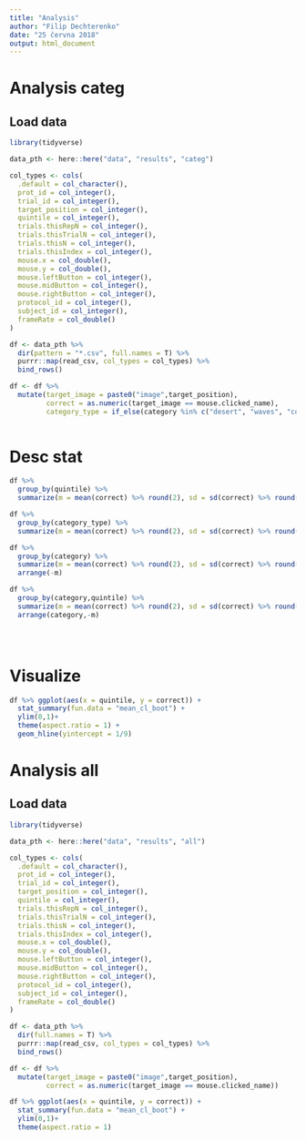 ```yaml
---
title: "Analysis"
author: "Filip Dechterenko"
date: "25 června 2018"
output: html_document
---
```


# Analysis categ

## Load data

```r

library(tidyverse)

data_pth <- here::here("data", "results", "categ") 

col_types <- cols(
  .default = col_character(),
  prot_id = col_integer(),
  trial_id = col_integer(),
  target_position = col_integer(),
  quintile = col_integer(),
  trials.thisRepN = col_integer(),
  trials.thisTrialN = col_integer(),
  trials.thisN = col_integer(),
  trials.thisIndex = col_integer(),
  mouse.x = col_double(),
  mouse.y = col_double(),
  mouse.leftButton = col_integer(),
  mouse.midButton = col_integer(),
  mouse.rightButton = col_integer(),
  protocol_id = col_integer(),
  subject_id = col_integer(),
  frameRate = col_double()
)

df <- data_pth %>% 
  dir(pattern = "*.csv", full.names = T) %>% 
  purrr::map(read_csv, col_types = col_types) %>% 
  bind_rows() 

df <- df %>%
  mutate(target_image = paste0("image",target_position),
         correct = as.numeric(target_image == mouse.clicked_name),
         category_type = if_else(category %in% c("desert", "waves", "coast", "underwater", "iceberg","field","garden","cavern","beach","canyon","mountainwhite","woods"),"natural","manmade"))
  

```

# Desc stat

```r
df %>% 
  group_by(quintile) %>% 
  summarize(m = mean(correct) %>% round(2), sd = sd(correct) %>% round(2))

df %>% 
  group_by(category_type) %>% 
  summarize(m = mean(correct) %>% round(2), sd = sd(correct) %>% round(2))

df %>% 
  group_by(category) %>% 
  summarize(m = mean(correct) %>% round(2), sd = sd(correct) %>% round(2), n= n()) %>% 
  arrange(-m)

df %>% 
  group_by(category,quintile) %>% 
  summarize(m = mean(correct) %>% round(2), sd = sd(correct) %>% round(2), n= n()) %>% 
  arrange(category,-m)


  
```


# Visualize

```r
df %>% ggplot(aes(x = quintile, y = correct)) + 
  stat_summary(fun.data = "mean_cl_boot") + 
  ylim(0,1)+
  theme(aspect.ratio = 1) +
  geom_hline(yintercept = 1/9) 
```

# Analysis all

## Load data

```r

library(tidyverse)

data_pth <- here::here("data", "results", "all") 

col_types <- cols(
  .default = col_character(),
  prot_id = col_integer(),
  trial_id = col_integer(),
  target_position = col_integer(),
  quintile = col_integer(),
  trials.thisRepN = col_integer(),
  trials.thisTrialN = col_integer(),
  trials.thisN = col_integer(),
  trials.thisIndex = col_integer(),
  mouse.x = col_double(),
  mouse.y = col_double(),
  mouse.leftButton = col_integer(),
  mouse.midButton = col_integer(),
  mouse.rightButton = col_integer(),
  protocol_id = col_integer(),
  subject_id = col_integer(),
  frameRate = col_double()
)

df <- data_pth %>% 
  dir(full.names = T) %>% 
  purrr::map(read_csv, col_types = col_types) %>% 
  bind_rows() 

df <- df %>%
  mutate(target_image = paste0("image",target_position),
         correct = as.numeric(target_image == mouse.clicked_name))

```

```r
df %>% ggplot(aes(x = quintile, y = correct)) + 
  stat_summary(fun.data = "mean_cl_boot") + 
  ylim(0,1)+
  theme(aspect.ratio = 1)
```